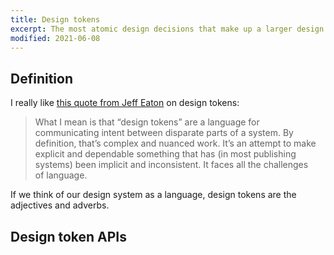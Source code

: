```yaml
---
title: Design tokens
excerpt: The most atomic design decisions that make up a larger design system.
modified: 2021-06-08
---
```


## Definition

I really like [this quote from Jeff Eaton](https://twitter.com/eaton/status/1380174711053815813) on design tokens: 

> What I mean is that “design tokens” are a language for communicating intent between disparate parts of a system. By definition, that’s complex and nuanced work. It’s an attempt to make explicit and dependable something that has (in most publishing systems) been implicit and inconsistent. It faces all the challenges of language.

<p className='highlight'>If we think of our design system as a language, design tokens are the adjectives and adverbs.</p>

## Design token APIs

<Bookmark url='https://matthewstrom.com/writing/design-apis' />

<Bookmark url='https://matthewstrom.com/writing/design-api-in-practice' />